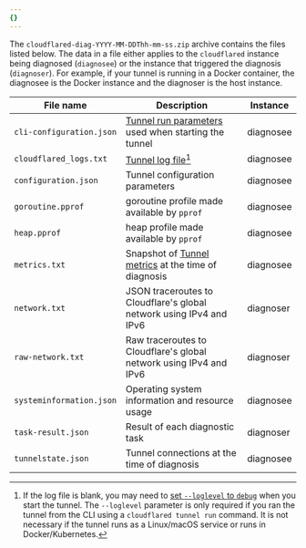 ```yaml
---
{}
---
```


The `cloudflared-diag-YYYY-MM-DDThh-mm-ss.zip` archive contains the files listed below. The data in a file either applies to the `cloudflared` instance being diagnosed (`diagnosee`) or the instance that triggered the diagnosis (`diagnoser`). For example, if your tunnel is running in a Docker container, the diagnosee is the Docker instance and the diagnoser is the host instance.

| File name                | Description                                                                                                                                                  | Instance  |
| ------------------------ | ------------------------------------------------------------------------------------------------------------------------------------------------------------ | --------- |
| `cli-configuration.json` | [Tunnel run parameters](/cloudflare-one/connections/connect-networks/configure-tunnels/cloudflared-parameters/run-parameters/) used when starting the tunnel | diagnosee |
| `cloudflared_logs.txt`   | [Tunnel log file](/cloudflare-one/connections/connect-networks/monitor-tunnels/logs/)[^1]                                                                    | diagnosee |
| `configuration.json`     | Tunnel configuration parameters                                                                                                                              | diagnosee |
| `goroutine.pprof`        | goroutine profile made available by `pprof`                                                                                                                  | diagnosee |
| `heap.pprof`             | heap profile made available by `pprof`                                                                                                                       | diagnosee |
| `metrics.txt`            | Snapshot of [Tunnel metrics](/cloudflare-one/connections/connect-networks/monitor-tunnels/metrics/#available-metrics) at the time of diagnosis               | diagnosee |
| `network.txt`            | JSON traceroutes to Cloudflare's global network using IPv4 and IPv6                                                                                          | diagnoser |
| `raw-network.txt`        | Raw traceroutes to Cloudflare's global network using IPv4 and IPv6                                                                                           | diagnoser |
| `systeminformation.json` | Operating system information and resource usage                                                                                                              | diagnosee |
| `task-result.json`       | Result of each diagnostic task                                                                                                                               | diagnoser |
| `tunnelstate.json`       | Tunnel connections at the time of diagnosis                                                                                                                  | diagnosee |

[^1]: If the log file is blank, you may need to [set `--loglevel` to `debug`](/cloudflare-one/connections/connect-networks/monitor-tunnels/logs/#view-logs-on-the-server) when you start the tunnel. The `--loglevel` parameter is only required if you ran the tunnel from the CLI using a `cloudflared tunnel run` command. It is not necessary if the tunnel runs as a Linux/macOS service or runs in Docker/Kubernetes.
